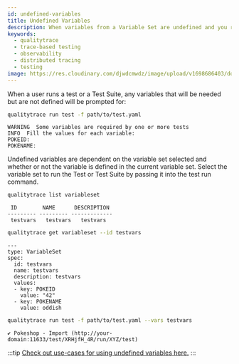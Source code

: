 ```yaml
---
id: undefined-variables
title: Undefined Variables
description: When variables from a Variable Set are undefined and you run a Test or Test Suite, any variables that are needed will be prompted for.
keywords:
  - qualitytrace
  - trace-based testing
  - observability
  - distributed tracing
  - testing
image: https://res.cloudinary.com/djwdcmwdz/image/upload/v1698686403/docs/Blog_Thumbnail_14_rsvkmo.jpg
---
```


When a user runs a test or a Test Suite, any variables that will be needed but are not defined will be prompted for:

```sh
qualitytrace run test -f path/to/test.yaml
```

```text title="Output:"
WARNING  Some variables are required by one or more tests
INFO  Fill the values for each variable:
POKEID:
POKENAME:
```

Undefined variables are dependent on the variable set selected and whether or not the variable is defined in the current variable set. Select the variable set to run the Test or Test Suite by passing it into the test run command.

```sh
qualitytrace list variableset
```

```text title="Output:"
 ID        NAME      DESCRIPTION
--------- --------- -------------
 testvars   testvars   testvars
```

```sh
qualitytrace get variableset --id testvars
```

```text title="Output:"
---
type: VariableSet
spec:
  id: testvars
  name: testvars
  description: testvars
  values:
  - key: POKEID
    value: "42"
  - key: POKENAME
    value: oddish
```

```sh
qualitytrace run test -f path/to/test.yaml --vars testvars
```

```text title="Output:"
✔ Pokeshop - Import (http://your-domain:11633/test/XRHjfH_4R/run/XYZ/test)
```

:::tip
[Check out use-cases for using undefined variables here.](/concepts/ad-hoc-testing)
:::
